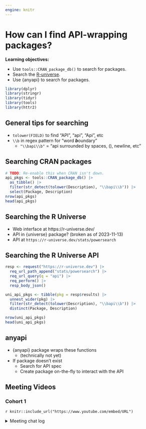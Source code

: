 ```yaml
---
engine: knitr
---
```


# How can I find API-wrapping packages?

**Learning objectives:**

-   Use `tools::CRAN_package_db()` to search for packages.
-   Search the [R-universe](https://r-universe.dev).
-   Use {anyapi} to search for packages.

```r
library(dplyr)
library(stringr)
library(tidyr)
library(tools)
library(httr2)
```

## General tips for searching {-}

-   `tolower(FIELD)` to find "API", "api", "Api", etc
-   `\\b` in regex pattern for "word ***b***oundary"
    -   `"\\bapi\\b"` = "api surrounded by spaces, (), newline, etc"

## Searching CRAN packages {-}

```r
# TODO: Re-enable this when CRAN isn't down.
api_pkgs <- tools::CRAN_package_db() |> 
  as_tibble() |> 
  filter(str_detect(tolower(Description), "\\bapi\\b")) |> 
  select(Package, Description)
nrow(api_pkgs)
head(api_pkgs)
```

## Searching the R Universe {-}

-   Web interface at https://r-universe.dev/
-   API in {universe} package? (broken as of 2023-11-13)
-   API at `https://r-universe.dev/stats/powersearch`

## Searching the R Universe API {-}

```r
resp <- request("https://r-universe.dev") |> 
  req_url_path_append("stats/powersearch") |>
  req_url_query(q = "api") |> 
  req_perform() |> 
  resp_body_json()

uni_api_pkgs <- tibble(pkg = resp$results) |> 
  unnest_wider(pkg) |> 
  filter(str_detect(tolower(Description), "\\bapi\\b")) |> 
  distinct(Package, Description)

nrow(uni_api_pkgs)
head(uni_api_pkgs)
```

## anyapi {-}

-   {anyapi} package wraps these functions
    -   (technically not yet)
-   If package doesn't exist
    -   Search for API spec
    -   Create package on-the-fly to interact with the API

## Meeting Videos {-}

### Cohort 1 {-}

`r knitr::include_url("https://www.youtube.com/embed/URL")`

<details>
<summary> Meeting chat log </summary>

```
LOG
```
</details>
